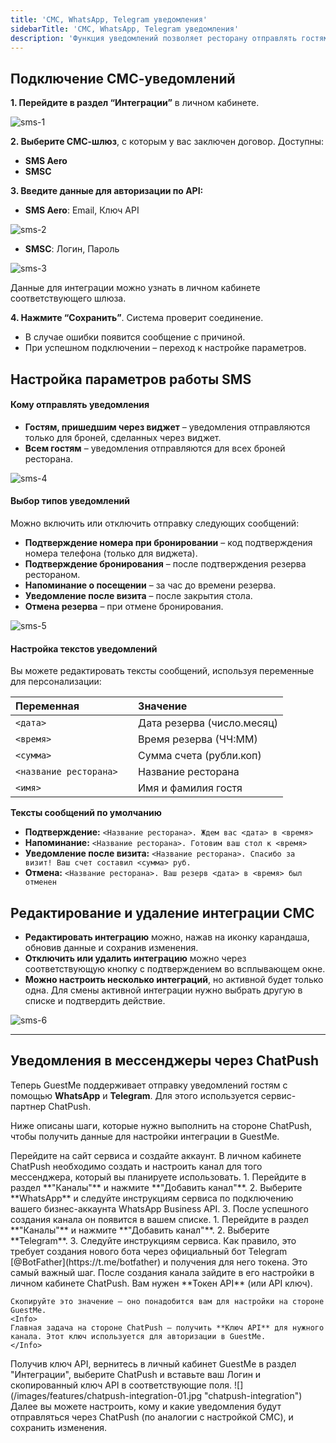 ---
title: 'СМС, WhatsApp, Telegram уведомления'
sidebarTitle: 'СМС, WhatsApp, Telegram уведомления'
description: 'Функция уведомлений позволяет ресторану отправлять гостям автоматические сообщения о статусах их резервов. Для работы с уведомлениями необходимо выбрать SMS-шлюз или сервис для отправки в мессенджеры, и настроить интеграцию в личном кабинете.'
---

## Подключение СМС-уведомлений

**1. Перейдите в раздел “Интеграции”** в личном кабинете.

![sms-1](https://guestme.ru/wp-content/uploads/2025/02/sms-1.png)

**2. Выберите СМС-шлюз**, с которым у вас заключен договор. Доступны:

- **SMS Aero**
- **SMSC**

**3. Введите данные для авторизации по API:**

- **SMS Aero**: Email, Ключ API

![sms-2](https://guestme.ru/wp-content/uploads/2025/02/sms-2.png)

- **SMSC**: Логин, Пароль

![sms-3](https://guestme.ru/wp-content/uploads/2025/02/sms-3.png)

Данные для интеграции можно узнать в личном кабинете соответствующего шлюза.

**4. Нажмите “Сохранить”**. Система проверит соединение.

- В случае ошибки появится сообщение с причиной.
- При успешном подключении – переход к настройке параметров.

## Настройка параметров работы SMS

#### Кому отправлять уведомления

- **Гостям, пришедшим через виджет** – уведомления отправляются только для броней, сделанных через виджет.
- **Всем гостям** – уведомления отправляются для всех броней ресторана.

![sms-4](https://guestme.ru/wp-content/uploads/2025/02/sms-4.png)

#### Выбор типов уведомлений

Можно включить или отключить отправку следующих сообщений:

- **Подтверждение номера при бронировании** – код подтверждения номера телефона (только для виджета).
- **Подтверждение бронирования** – после подтверждения резерва рестораном.
- **Напоминание о посещении** – за час до времени резерва.
- **Уведомление после визита** – после закрытия стола.
- **Отмена резерва** – при отмене бронирования.

![sms-5](https://guestme.ru/wp-content/uploads/2025/02/sms-5.png)

#### Настройка текстов уведомлений

Вы можете редактировать тексты сообщений, используя переменные для персонализации:

| **Переменная**           | **Значение**               |
| :----------------------- | :------------------------- |
| `<дата>`                 | Дата резерва (число.месяц) |
| `<время>`                | Время резерва (ЧЧ:ММ)      |
| `<сумма>`                | Сумма счета (рубли.коп)    |
| `<название ресторана>  ` | Название ресторана         |
| `<имя>`                  | Имя и фамилия гостя        |

**Тексты сообщений по умолчанию**

- **Подтверждение:**
  `<Название ресторана>. Ждем вас <дата> в <время>`
- **Напоминание:**
  `<Название ресторана>. Готовим ваш стол к <время>`
- **Уведомление после визита:**
  `<Название ресторана>. Спасибо за визит! Ваш счет составил <сумма> руб.`
- **Отмена:**
  `<Название ресторана>. Ваш резерв <дата> в <время> был отменен`

## Редактирование и удаление интеграции СМС

- **Редактировать интеграцию** можно, нажав на иконку карандаша, обновив данные и сохранив изменения.
- **Отключить или удалить интеграцию** можно через соответствующую кнопку с подтверждением во всплывающем окне.
- **Можно настроить несколько интеграций**, но активной будет только одна. Для смены активной интеграции нужно выбрать другую в списке и подтвердить действие.

![sms-6](https://guestme.ru/wp-content/uploads/2025/02/sms-6.png)

---

## Уведомления в мессенджеры через ChatPush

Теперь GuestMe поддерживает отправку уведомлений гостям с помощью **WhatsApp** и **Telegram**. Для этого используется сервис-партнер ChatPush.

Ниже описаны шаги, которые нужно выполнить на стороне ChatPush, чтобы получить данные для настройки интеграции в GuestMe.

<AccordionGroup>
  <Accordion title="Шаг 1. Зарегистрируйтесь в ChatPush">
    Перейдите на сайт сервиса и создайте аккаунт.
    <CardGroup>
      <Card title="Перейти на сайт ChatPush" href="https://chatpush.ru" />
    </CardGroup>
  </Accordion>
  <Accordion title="Шаг 2. Создайте канал">
    В личном кабинете ChatPush необходимо создать и настроить канал для того мессенджера, который вы планируете использовать.
    <Tabs>
      <Tab title="WhatsApp">
        1. Перейдите в раздел **"Каналы"** и нажмите **"Добавить канал"**.
        2. Выберите **WhatsApp** и следуйте инструкциям сервиса по подключению вашего бизнес-аккаунта WhatsApp Business API.
        3. После успешного создания канала он появится в вашем списке.
      </Tab>
      <Tab title="Telegram">
        1. Перейдите в раздел **"Каналы"** и нажмите **"Добавить канал"**.
        2. Выберите **Telegram**.
        3. Следуйте инструкциям сервиса. Как правило, это требует создания нового бота через официальный бот Telegram [@BotFather](https://t.me/botfather) и получения для него токена.
      </Tab>
    </Tabs>
  </Accordion>
  <Accordion title="Шаг 3. Скопируйте API ключ/токен канала">
    Это самый важный шаг. После создания канала зайдите в его настройки в личном кабинете ChatPush. Вам нужен **Токен API** (или API ключ).

    Скопируйте это значение — оно понадобится вам для настройки на стороне GuestMe.
    <Info>
    Главная задача на стороне ChatPush — получить **Ключ API** для нужного канала. Этот ключ используется для авторизации в GuestMe.
    </Info>
  </Accordion>
  <Accordion title="Шаг 4. Завершите настройку в GuestMe">
    Получив ключ API, вернитесь в личный кабинет GuestMe в раздел "Интеграции", выберите ChatPush и вставьте ваш Логин и скопированный ключ API в соответствующие поля.
    ![](/images/features/chatpush-integration-01.jpg "chatpush-integration")
    Далее вы можете настроить, кому и какие уведомления будут отправляться через ChatPush (по аналогии с настройкой СМС), и сохранить изменения.
  </Accordion>
</AccordionGroup>
